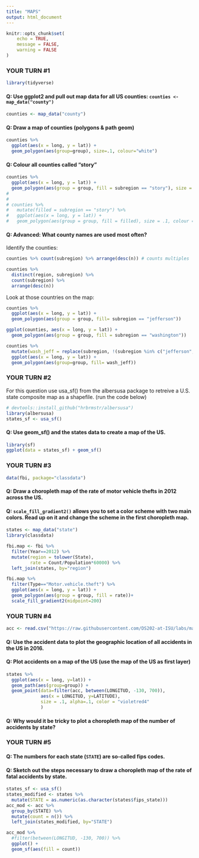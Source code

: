 ```yaml
---
title: "MAPS"
output: html_document
---
```


```r
knitr::opts_chunk$set(
	echo = TRUE,
	message = FALSE,
	warning = FALSE
)
```


### YOUR TURN #1

```r
library(tidyverse)
```

#### Q: Use ggplot2 and pull out map data for all US counties: `counties <- map_data("county")`

```r
counties <- map_data("county")
```


#### Q: Draw a map of counties (polygons & path geom)

```r
counties %>% 
  ggplot(aes(x = long, y = lat)) + 
  geom_polygon(aes(group=group), size=.1, colour="white")
```


#### Q: Colour all counties called "story"

```r
counties %>% 
  ggplot(aes(x = long, y = lat)) + 
  geom_polygon(aes(group = group, fill = subregion == "story"), size = .1, colour = "white")
# 
# 
# counties %>% 
#   mutate(filled = subregion == "story") %>% 
#   ggplot(aes(x = long, y = lat)) + 
#   geom_polygon(aes(group = group, fill = filled), size = .1, colour = "white")
```


#### Q: Advanced: What county names are used most often?

Identify the counties: 

```r
counties %>% count(subregion) %>% arrange(desc(n)) # counts multiples

counties %>% 
  distinct(region, subregion) %>%
  count(subregion) %>% 
  arrange(desc(n))
```

Look at those countries on the map:

```r
counties %>% 
  ggplot(aes(x = long, y = lat)) + 
  geom_polygon(aes(group = group, fill= subregion == "jefferson"))

ggplot(counties, aes(x = long, y = lat)) + 
  geom_polygon(aes(group = group, fill = subregion == "washington"))

counties %>% 
  mutate(wash_jeff = replace(subregion, !(subregion %in% c("jefferson", "washington")), NA)) %>% # arrange(wash_jeff)
  ggplot(aes(x = long, y = lat)) + 
  geom_polygon(aes(group=group, fill= wash_jeff))
```


### YOUR TURN #2

For this question use usa_sf() from the albersusa package to retreive a U.S. state composite map as a shapefile. (run the code below)

```r
# devtools::install_github("hrbrmstr/albersusa")
library(albersusa)
states_sf <- usa_sf()
```

#### Q: Use geom_sf() and the states data to create a map of the US.


```r
library(sf)
ggplot(data = states_sf) + geom_sf()
```



### YOUR TURN #3

```r
data(fbi, package="classdata")
```

#### Q: Draw a choropleth map of the rate of motor vehicle thefts in 2012 across the US.

#### Q: `scale_fill_gradient2()` allows you to set a color scheme with two main colors. Read up on it and change the scheme in the first choropleth map.

```r
states <- map_data("state")
library(classdata)

fbi.map <- fbi %>% 
  filter(Year==2012) %>% 
  mutate(region = tolower(State), 
         rate = Count/Population*60000) %>% 
  left_join(states, by="region")

fbi.map %>% 
  filter(Type=="Motor.vehicle.theft") %>%
  ggplot(aes(x = long, y = lat)) +
  geom_polygon(aes(group = group, fill = rate))+
  scale_fill_gradient2(midpoint=200)
```



### YOUR TURN #4

```r
acc <- read.csv("https://raw.githubusercontent.com/DS202-at-ISU/labs/master/data/fars2016/accident.csv", stringsAsFactors = FALSE)
```


#### Q: Use the accident data to plot the geographic location of all accidents in the US in 2016.

#### Q: Plot accidents on a map of the US (use the map of the US as first layer)

```r
states %>% 
  ggplot(aes(x = long, y=lat)) +
  geom_path(aes(group=group)) +
  geom_point(data=filter(acc, between(LONGITUD, -130, 700)), 
             aes(x = LONGITUD, y=LATITUDE), 
             size = .1, alpha=.1, color = "violetred4"
             ) 
```


#### Q: Why would it be tricky to plot a choropleth map of the number of accidents by state?



### YOUR TURN #5


#### Q: The numbers for each state (`STATE`) are so-called fips codes.


#### Q: Sketch out the steps necessary to draw a choropleth map of the rate of fatal accidents by state.


```r
states_sf <- usa_sf()
states_modified <- states %>% 
  mutate(STATE = as.numeric(as.character(states$fips_state)))
acc_mod <- acc %>% 
  group_by(STATE) %>% 
  mutate(count = n()) %>% 
  left_join(states_modified, by="STATE")

acc_mod %>% 
  #filter(between(LONGITUD, -130, 700)) %>% 
  ggplot() +
  geom_sf(aes(fill = count)) 

```

